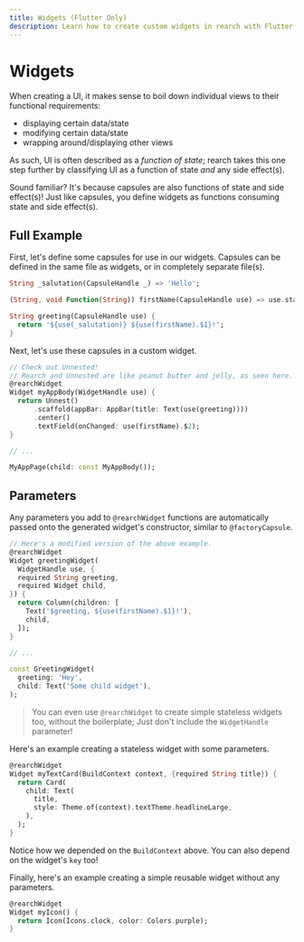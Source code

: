 ```yaml
---
title: Widgets (Flutter Only)
description: Learn how to create custom widgets in rearch with Flutter.
---
```


# Widgets
When creating a UI, it makes sense to boil down individual views to their functional requirements:
- displaying certain data/state
- modifying certain data/state
- wrapping around/displaying other views

As such, UI is often described as a *function of state*;
rearch takes this one step further by classifying UI as a
function of state *and* any side effect(s).

Sound familiar? It's because capsules are also functions of state and side effect(s)!
Just like capsules, you define widgets as functions consuming state and side effect(s).


## Full Example
First, let's define some capsules for use in our widgets.
Capsules can be defined in the same file as widgets, or in completely separate file(s).
```dart title="Defining some capsules"
String _salutation(CapsuleHandle _) => 'Hello';

(String, void Function(String)) firstName(CapsuleHandle use) => use.state('Alice');

String greeting(CapsuleHandle use) {
  return '${use(_salutation)} ${use(firstName).$1}!';
} 
```

Next, let's use these capsules in a custom widget.
```dart title="Defining a custom widget"
// Check out Unnested!
// Rearch and Unnested are like peanut butter and jelly, as seen here.
@rearchWidget
Widget myAppBody(WidgetHandle use) {
  return Unnest()
      .scaffold(appBar: AppBar(title: Text(use(greeting))))
      .center()
      .textField(onChanged: use(firstName).$2);
}

// ...

MyAppPage(child: const MyAppBody());
```


## Parameters
Any parameters you add to `@rearchWidget` functions
are automatically passed onto the generated widget's constructor, similar to `@factoryCapsule`.
```dart title="Passing custom parameters to a stateful widget"
// Here's a modified version of the above example.
@rearchWidget
Widget greetingWidget(
  WidgetHandle use, {
  required String greeting,
  required Widget child,
}) {
  return Column(children: [
    Text('$greeting, ${use(firstName).$1}!'),
    child,
  ]);
}

// ...

const GreetingWidget(
  greeting: 'Hey',
  child: Text('Some child widget'),
);
```

> You can even use `@rearchWidget` to create simple stateless widgets too, without the boilerplate;
Just don't include the `WidgetHandle` parameter!

Here's an example creating a stateless widget with some parameters.
```dart title="Stateless widget with parameters"
@rearchWidget
Widget myTextCard(BuildContext context, {required String title}) {
  return Card(
    child: Text(
      title,
      style: Theme.of(context).textTheme.headlineLarge,
    ),
  );
}
```

<Info>Notice how we depended on the `BuildContext` above. You can also depend on the widget's `key` too!</Info>

Finally, here's an example creating a simple reusable widget without any parameters.
```dart title="Stateless widget without parameters"
@rearchWidget
Widget myIcon() {
  return Icon(Icons.clock, color: Colors.purple);
}
```

